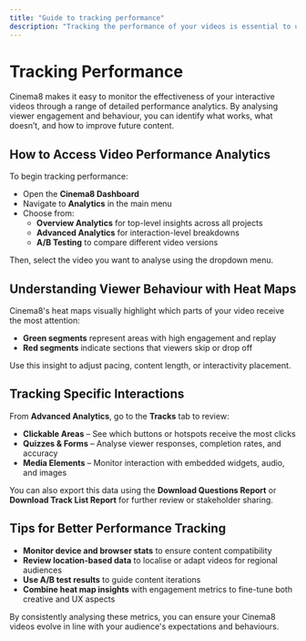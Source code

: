 ---
title: "Guide to tracking performance"
description: "Tracking the performance of your videos is essential to understanding how viewers interact with your content and identifying areas for improvement. With Cinema8's advanced analytics tools, you can monitor viewer behaviour, evaluate engagement, and refine your strategy to optimise results."
---

# Tracking Performance

Cinema8 makes it easy to monitor the effectiveness of your interactive videos through a range of detailed performance analytics. By analysing viewer engagement and behaviour, you can identify what works, what doesn’t, and how to improve future content.

## How to Access Video Performance Analytics

To begin tracking performance:

- Open the **Cinema8 Dashboard**
- Navigate to **Analytics** in the main menu
- Choose from:
  - **Overview Analytics** for top-level insights across all projects
  - **Advanced Analytics** for interaction-level breakdowns
  - **A/B Testing** to compare different video versions

Then, select the video you want to analyse using the dropdown menu.

## Understanding Viewer Behaviour with Heat Maps

Cinema8's heat maps visually highlight which parts of your video receive the most attention:

- **Green segments** represent areas with high engagement and replay
- **Red segments** indicate sections that viewers skip or drop off

Use this insight to adjust pacing, content length, or interactivity placement.

## Tracking Specific Interactions

From **Advanced Analytics**, go to the **Tracks** tab to review:

- **Clickable Areas** – See which buttons or hotspots receive the most clicks
- **Quizzes & Forms** – Analyse viewer responses, completion rates, and accuracy
- **Media Elements** – Monitor interaction with embedded widgets, audio, and images

You can also export this data using the **Download Questions Report** or **Download Track List Report** for further review or stakeholder sharing.

## Tips for Better Performance Tracking

- **Monitor device and browser stats** to ensure content compatibility
- **Review location-based data** to localise or adapt videos for regional audiences
- **Use A/B test results** to guide content iterations
- **Combine heat map insights** with engagement metrics to fine-tune both creative and UX aspects

By consistently analysing these metrics, you can ensure your Cinema8 videos evolve in line with your audience's expectations and behaviours.
